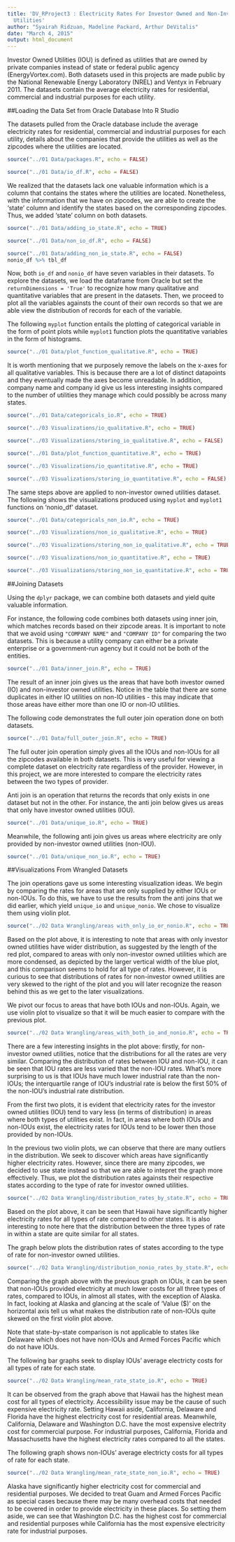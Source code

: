 ```yaml
---
title: 'DV_RProject3 : Electricity Rates For Investor Owned and Non-Investor Owned
  Utilities'
author: "Syairah Ridzuan, Madeline Packard, Arthur DeVitalis"
date: "March 4, 2015"
output: html_document
---
```


Investor Owned Utilities (IOU) is defined as utilities that are owned by private companies instead of state or federal public agency (EnergyVortex.com). Both datasets used in this projects are made public by the National Renewable Energy Laboratory (NREL) and Ventyx in February 2011. The datasets contain the average electricity rates for residential, commercial and industrial purposes for each utility.

##Loading the Data Set from Oracle Database Into R Studio

The datasets pulled from the Oracle database include the average electricity rates for residential, commercial and industrial purposes for each utility, details about the companies that provide the utilities as well as the zipcodes where the utilities are located. 

```r
source("../01 Data/packages.R", echo = FALSE)
```

```r
source("../01 Data/io_df.R", echo = FALSE)
```

We realized that the datasets lack one valuable information which is a column that contains the states where the utilities are located. Nonetheless, with the information that we have on zipcodes, we are able to create the 'state' column and identify the states based on the corresponding zipcodes. Thus, we added 'state' column on both datasets.

```r
source("../01 Data/adding_io_state.R", echo = TRUE)
```

```r
source("../01 Data/non_io_df.R", echo = FALSE)
```

```r
source("../01 Data/adding_non_io_state.R", echo = FALSE)
nonio_df %>% tbl_df
```

Now, both `io_df` and `nonio_df` have seven variables in their datasets. To explore the datasets, we load the dataframe from Oracle but set the `returnDimensions = 'True'` to recognize how many qualitative and quantitative variables that are present in the datasets. Then, we proceed to plot all the variables againsts the count of their own records so that we are able view the distribution of records for each of the variable. 

The following `myplot` function entails the plotting of categorical variable in the form of point plots while `myplot1` function plots the quantitative variables in the form of histograms.

```r
source("../01 Data/plot_function_qualitative.R", echo = TRUE)
```
It is worth mentioning that we purposely remove the labels on the x-axes for all qualitative variables. This is because there are a lot of distinct datapoints and they eventually made the axes become unreadable. In addition, company name and company id give us less interesting insights compared to the number of utilities they manage which could possibly be across many states.

```r
source("../01 Data/categoricals_io.R", echo = TRUE)
```

```r
source("../03 Visualizations/io_qualitative.R", echo = TRUE)
```

```r
source("../03 Visualizations/storing_io_qualitative.R", echo = FALSE)
```

```r
source("../01 Data/plot_function_quantitative.R", echo = TRUE)
```

```r
source("../03 Visualizations/io_quantitative.R", echo = TRUE)
```

```r
source("../03 Visualizations/storing_io_quantitative.R", echo = FALSE)
```

The same steps above are applied to non-investor owned utilities dataset. The following shows the visualizations produced using `myplot` and `myplot1` functions on 'nonio_df' dataset.

```r
source("../01 Data/categoricals_non_io.R", echo = TRUE)
```

```r
source("../03 Visualizations/non_io_qualitative.R", echo = TRUE)
```

```r
source("../03 Visualizations/storing_non_io_qualitative.R", echo = TRUE)
```

```r
source("../03 Visualizations/non_io_quantitative.R", echo = TRUE)
```

```r
source("../03 Visualizations/storing_non_io_quantitative.R", echo = TRUE)
```

##Joining Datasets

Using the `dplyr` package, we can combine both datasets and yield quite valuable information.

For instance, the following code combines both datasets using inner join, which matches records based on their zipcode areas. It is important to note that we avoid using `"COMPANY NAME"` and `"COMPANY ID"` for comparing the two datasets. This is because a utility company can either be a private enterprise or a government-run agency but it could not be both of the entities.

```r
source("../01 Data/inner_join.R", echo = TRUE)
```

The result of an inner join gives us the areas that have both investor owned (IO) and non-investor owned utilities. Notice in the table that there are some duplicates in either IO utilities on non-IO utilities - this may indicate that those areas have either more than one IO or non-IO utilities.


The following code demonstrates the full outer join operation done on both datasets.

```r
source("../01 Data/full_outer_join.R", echo = TRUE)
```

The full outer join operation simply gives all the IOUs and non-IOUs for all the zipcodes available in both datasets. This is very useful for viewing a complete dataset on electricity rate regardless of the provider. However, in this project, we are more interested to compare the electricity rates between the two types of provider.

Anti join is an operation that returns the records that only exists in one dataset but not in the other. For instance, the anti join below gives us areas that only have investor owned utilities (IOU). 
```r
source("../01 Data/unique_io.R", echo = TRUE)
```

Meanwhile, the following anti join gives us areas where electricity are only provided by non-investor owned utilities (non-IOU).
```r
source("../01 Data/unique_non_io.R", echo = TRUE)
```


##Visualizations From Wrangled Datasets

The join operations gave us some interesting visualization ideas. We begin by comparing the rates for areas that are only supplied by either IOUs or non-IOUs. To do this, we have to use the results from the anti joins that we did earlier, which yield `unique_io` and `unique_nonio`. We chose to visualize them using violin plot.

```r
source("../02 Data Wrangling/areas with_only_io_or_nonio.R", echo = TRUE)
```

Based on the plot above, it is interesting to note that areas with only investor owned utilities have wider distribution, as suggested by the length of the red plot, compared to areas with only non-investor owned utilities which are more condensed, as depicted by the larger vertical width of the blue plot, and this comparison seems to hold for all type of rates. However, it is curious to see that distributions of rates for non-investor owned utilities are very skewed 
to the right of the plot and you will later recognize the reason behind this as we get to the later visualizations.

We pivot our focus to areas that have both IOUs and non-IOUs. Again, we use violin plot to visualize so that it will be much easier to compare with the previous plot.

```r
source("../02 Data Wrangling/areas_with_both_io_and_nonio.R", echo = TRUE)
```

There are a few interesting insights in the plot above: firstly, for non-investor owned utilities, notice that the distributions for all the rates are very similar. Comparing the distribution of rates between IOU and non-IOU, it can be seen that IOU rates are less varied that the non-IOU rates. What's more surprising to us is that IOUs have much lower industrial rate than the non-IOUs; the interquartile range of IOU's industrial rate is below the first 50% of the non-IOU's industrial rate distribution. 

From the first two plots, it is evident that electricity rates for the investor owned utilities (IOU) tend to vary less (in terms of distribution) in areas where both types of utilities exist. In fact, in areas where both IOUs and non-IOUs exist, the electricity rates for IOUs tend to be lower then those provided by non-IOUs.

In the previous two violin plots, we can observe that there are many outliers in the distribution. We seek to discover which areas have significantly higher electricity rates. However, since there are many zipcodes, we decided to use state instead so that we are able to intepret the graph more effectively. Thus, we plot the distribution rates againsts their respective states according to the type of rate for investor owned utilities.

```r
source("../02 Data Wrangling/distribution_rates_by_state.R", echo = TRUE)
```

Based on the plot above, it can be seen that Hawaii have significantly higher electricity rates for all types of rate compared to other states. It is also interesting to note here that the distribution between the three types of rate in within a state are quite similar for all states. 

The graph below plots the distribution rates of states according to the type of rate for non-investor owned utilities.

```r
source("../02 Data Wrangling/distribution_nonio_rates_by_state.R", echo = TRUE)
```

Comparing the graph above with the previous graph on IOUs, it can be seen that non-IOUs provided electricity at much lower costs for all three types of rates, compared to IOUs, in almost all states, with the exception of Alaska. In fact, looking at Alaska and glancing at the scale of 'Value ($)' on the horizontal axis tell us what makes the distribution rate of non-IOUs quite skewed on the first violin plot above.

Note that state-by-state comparison is not applicable to states like Delaware which does not have non-IOUs and Armed Forces Pacific which do not have IOUs.

The following bar graphs seek to display IOUs' average electricty costs for all types of rate for each state.
```r
source("../02 Data Wrangling/mean_rate_state_io.R", echo = TRUE)
```

It can be observed from the graph above that Hawaii has the highest mean cost for all types of electricity. Accessibility issue may be the cause of such expensive electricity rate. Setting Hawaii aside, California, Delaware and Florida have the highest electricity cost for residential areas. Meanwhile, California, Delaware and Washington D.C. have the most expensive electrity cost for commercial purpose. For industrial purposes, California, Florida and Massachusetts have the highest electricity rates compared to all the states.

The following graph shows non-IOUs' average electricty costs for all types of rate for each state.
```r
source("../02 Data Wrangling/mean_rate_state_non_io.R", echo = TRUE)
```

Alaska have significantly higher electricity cost for commercial and residential purposes. We decided to treat Guam and Armed Forces Pacific as special cases because there may be many overhead costs that needed to be covered in order to provide electricity in these places. So setting them aside, we can see that Washington D.C. has the highest cost for commercial and residential purposes while California has the most expensive electricity rate for industrial purposes.
